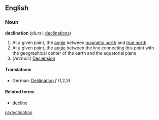 ==English==
===Noun===
'''declination''' (plural: [[declinations]])
#At a given point, the [[angle]] between [[magnetic north]] and [[true north]]
#At a given point, the [[angle]] between the line connecting this point with the geographical center of the earth and the equatorial plane
#(''Archaic'') [[declension|Declension]]

====Translations====
*German: [[Deklination]] ''f'' (1,2,3)

====Related terms====
*[[decline]]

[[pl:declination]]